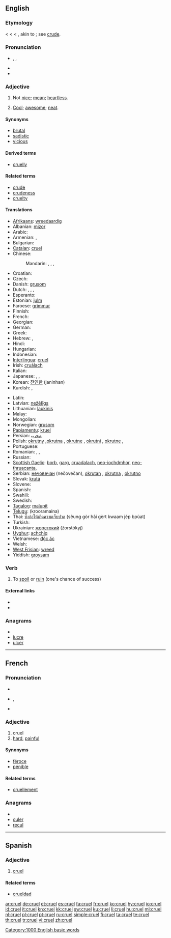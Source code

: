 ==English==

===Etymology===
< {{etyl|enm}} < {{etyl|fro}} < {{etyl|la}} {{term|crudelis||hard, severe, cruel}}, akin to {{term|crudus||raw, crude}}; see [[crude]].

===Pronunciation===
* {{a|{{RP}}}} {{enPR|kro͞oəl}}, {{IPA|/kɹuːəl/}}, {{SAMPA|/kr\u:@l/}}
* {{audio|en-us-cruel.ogg|Audio (US/UK)}}
* {{rhymes|ʊəl}}

===Adjective===
{{en-adj|[[crueler]] or [[crueller]]|[[cruelest]] or [[cruellest]]}}

# Not [[nice]]; [[mean]]; [[heartless]].
# {{slang}} [[cool|Cool]]; [[awesome]]; [[neat]].

====Synonyms====
* [[brutal]]
* [[sadistic]]
* [[vicious]]

====Derived terms====
* [[cruelly]]

====Related terms====
* [[crude]]
* [[crudeness]]
* [[cruelty]]

====Translations====
{{trans-top|not nice; mean; heartless}}
* [[Afrikaans]]: [[wreedaardig]]
* Albanian: [[mizor]]
* Arabic: {{t|ar|قاسي|tr=qaasiy}}
* Armenian: {{t+|hy|դաժան|tr=dažan}},  {{t|hy|անգութ|tr=angut’}}
* Bulgarian: {{t+|bg|жесток|tr=žestok}}
* [[Catalan]]: [[#Catalan|cruel]]
* Chinese:
*: Mandarin: {{t|cmn|殘忍|sc=Hani}},  {{t|cmn|残忍|tr=cánrěn|sc=Hani}},  {{t|cmn|殘酷|sc=Hani}},  {{t|cmn|残酷|tr=cánkù|sc=Hani}}
* Croatian: {{t-|hr|nečovječan}}
* Czech: {{t-|cs|krutý|m}}
* Danish: [[grusom]]
* Dutch: {{t+|nl|wreed}}, {{t-|nl|wrede}}, {{t+|nl|gemeen}}, {{t-|nl|gemene}}
* Esperanto: {{t-|eo|kruela|xs=Esperanto}}
* Estonian: [[julm]]
* Faroese: [[grimmur]]
* Finnish: {{t+|fi|julma}}
* French: {{t+|fr|cruel}}
* Georgian: {{t-|ka|სასტიკი|tr=sastiki|sc=Geor|xs=Georgian}}
* German: {{t+|de|grausam}}
* Greek: {{t+|el|σκληρός|tr=sklērós}}
* Hebrew: {{t+|he|אכזרי|m|alt=אַכְזָרִי|tr=akhzary}}, {{t|he|אכזרית|f|tr=akhzaryt}}
* Hindi: {{t-|hi|nirdayi|xs=Hindi}}
* Hungarian: {{t+|hu|kegyetlen}}
* Indonesian: {{t+|id|kejam|xs=Indonesian}}
* [[Interlingua]]: [[#Interlingua|cruel]]
* Irish: [[cruálach]]
* Italian: {{t+|it|crudele}}
* Japanese: {{t|ja|残酷|tr=ざんこく, zankoku}},  {{t-|ja|酷い|tr=ひどい, hidoi}},  {{t|ja|惨い|tr=むごい, mugoi}}
* Korean: [[잔인한]] (janinhan)
* Kurdish: {{t+|ku|zalim}}, {{t+|ku|bêrehm}}
{{trans-mid}}
* Latin: {{t-|la|crudelis}}
* Latvian: [[nežēlīgs]]
* Lithuanian: [[laukinis]]
* Malay: {{t-|ms|kejam|xs=Malay}}
* Mongolian: {{t-|mn|хэрцгий|tr=hėrcgij|sc=Cyrl|xs=Mongolian}}
* Norwegian: [[grusom]]
* [[Papiamentu]]: [[kruel]]
* Persian: [[ﻡﺤﺭﻴﺒ]]
* Polish: [[okrutny]] {{m}},[[okrutna]] {{f}}, [[okrutne]] {{n}}, [[okrutni]] {{plural}}, [[okrutne]] {{plural}},{{f}}
* Portuguese: {{t+|pt|cruel}}
* Romanian: {{t+|ro|crud}},  {{t-|ro|crunt}},  {{t-|ro|cumplit}}
* Russian: {{t+|ru|жестокий|tr=žestókij}}
* [[Scottish Gaelic]]: [[borb]], [[garg]], [[cruadalach]], [[neo-iochdmhor]], [[neo-thruacanta]],{{t|gd|mì-chneasta|xs=Scottish Gaelic}}
* Serbian: [[нечовечан]] (nečovečan), [[okrutan]] {{m}}, [[okrutna]] {{f}}, [[okrutno]] {{n}}
* Slovak: [[krutá]]
* Slovene: {{t+|sl|krut}}
* Spanish: {{t+|es|cruel}}
* Swahili: {{t-|sw|dhalimu|xs=Swahili}}
* Swedish: {{t+|sv|grym}}
* [[Tagalog]]: [[malupit]]
* [[Telugu]]: {{t|te|క్రూరమైన}} (krooramaina)
* Thai: [[ซึ่งก่อให้เกิดความเจ็บปวด]] (sêung gòr hâi gèrt kwaam jèp bpùat)
* Turkish: {{t+|tr|zalim}}
* Ukrainian: [[жорстокий]] (žorstókyj)
* [[Uyghur]]: [[achchiq]]
* Vietnamese: [[độc ác]]
* Welsh: {{t+|cy|creulon|xs=Welsh}}
* [[West Frisian]]: [[wreed]]
* Yiddish: [[groysam]]
{{trans-bottom}}

===Verb===
{{en-verb|cruels|cruelling|cruelled}}

# To [[spoil]] or [[ruin]] (one's chance of success)

====External links====
* {{R:Webster 1913}}
* {{R:Century 1911}}

===Anagrams===
* {{alphagram|celru}}
* [[lucre#English|lucre]]
* [[ulcer#English|ulcer]]

[[Category:1000 English basic words]]

----

==French==

===Pronunciation===
* {{audio|Fr-cruel.ogg|audio}}
* {{IPA|/kʁy.ɛl/|lang=fr}}, {{SAMPA|/kRy.El/}}
* {{homophones|cruels|cruelle|cruelles}}

===Adjective===
{{fr-adj|f=cruelle}}

# cruel
# [[hard]], [[painful]]

====Synonyms====
* [[féroce]]
* [[pénible]]

====Related terms====
* [[cruellement]]

===Anagrams===
* {{alphagram|celru}}
* [[culer#French|culer]]
* [[recul#French|recul]]

----

==Spanish==

===Adjective===
{{es-adj|pl=crueles}}

# [[#English|cruel]]

====Related terms====
* [[crueldad]]

[[ar:cruel]]
[[de:cruel]]
[[et:cruel]]
[[es:cruel]]
[[fa:cruel]]
[[fr:cruel]]
[[ko:cruel]]
[[hy:cruel]]
[[io:cruel]]
[[id:cruel]]
[[it:cruel]]
[[kn:cruel]]
[[kk:cruel]]
[[sw:cruel]]
[[ku:cruel]]
[[li:cruel]]
[[hu:cruel]]
[[ml:cruel]]
[[nl:cruel]]
[[pl:cruel]]
[[pt:cruel]]
[[ru:cruel]]
[[simple:cruel]]
[[fi:cruel]]
[[ta:cruel]]
[[te:cruel]]
[[th:cruel]]
[[tr:cruel]]
[[vi:cruel]]
[[zh:cruel]]